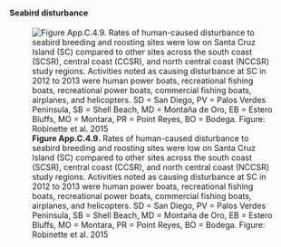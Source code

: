 #### Seabird disturbance

![**Figure App.C.4.9.** Rates of human-caused disturbance to seabird breeding and roosting sites were low on Santa Cruz Island (SC) compared to other sites across the south coast (SCSR), central coast (CCSR), and north central coast (NCCSR) study regions. Activities noted as causing disturbance at SC in 2012 to 2013 were human power boats, recreational fishing boats, recreational power boats, commercial fishing boats, airplanes, and helicopters. SD = San Diego, PV = Palos Verdes Peninsula, SB = Shell Beach, MD = Montaña de Oro, EB = Estero Bluffs, MO = Montara, PR = Point Reyes, BO = Bodega. Figure: Robinette et al. 2015](../img/cinms_cr/App.C.4.9.Seabird_disturbance_rates_Robinette.jpg)

